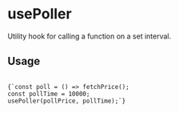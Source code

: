 
# usePoller

Utility hook for calling a function on a set interval.

<h2 style={{ marginTop: 0 }}>Usage</h2>

<Code language="js">
{`const poll = () => fetchPrice();
const pollTime = 10000;
usePoller(pollPrice, pollTime);`}
</Code>




